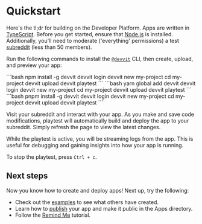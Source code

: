 
# Quickstart

Here's the tl;dr for building on the Developer Platform. Apps are written in [TypeScript](https://www.typescriptlang.org/). Before you get started, ensure that [Node.js](https://nodejs.org/) is installed. Additionally, you'll need to moderate ('everything' permissions) a test [subreddit](https://mods.reddithelp.com/hc/en-us/articles/360001766991-How-to-create-a-subreddit) (less than 50 members).

Run the following commands to install the [`@devvit`](https://www.npmjs.com/package/devvit) CLI, then create, upload, and preview your app:

<Tabs>
  <TabItem value="npm" label="npm" default>
```bash
npm install -g devvit
devvit login
devvit new my-project
cd my-project
devvit upload
devvit playtest <your-subreddit>
```
  </TabItem>
  <TabItem value="yarn" label="Yarn">
```bash
yarn global add devvit
devvit login
devvit new my-project
cd my-project
devvit upload
devvit playtest <your-subreddit>
```
  </TabItem>
  <TabItem value="pnpm" label="pnpm" default>
```bash
pnpm install -g devvit
devvit login
devvit new my-project
cd my-project
devvit upload
devvit playtest <your-subreddit>
```
  </TabItem>
</Tabs>

Visit your subreddit and interact with your app. As you make and save code modifications, playtest will automatically build and deploy the app to your subreddit. Simply refresh the page to view the latest changes.

While the playtest is active, you will be streaming logs from the app. This is useful for debugging and gaining insights into how your app is running.

To stop the playtest, press `Ctrl + c`.

## Next steps

Now you know how to create and deploy apps! Next up, try the following:

- Check out the [examples](examples/overview.mdx) to see what others have created.
- Learn how to [publish](dev_guide/#9-publish) your app and make it public in the Apps directory.
- Follow the [Remind Me](examples/tutorials/remind_me.md) tutorial.
